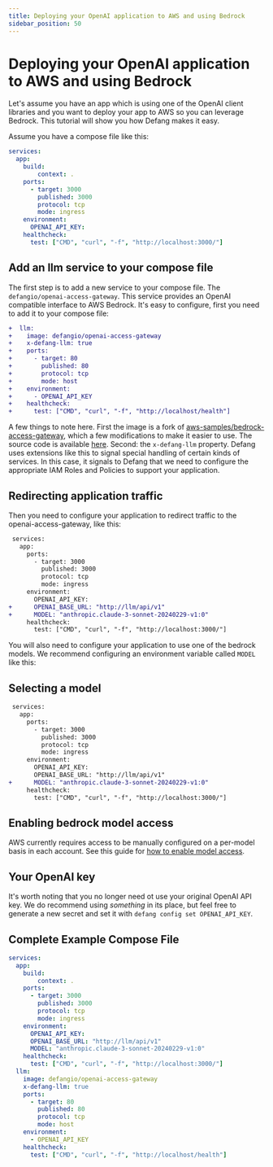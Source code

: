 ```yaml
---
title: Deploying your OpenAI application to AWS and using Bedrock
sidebar_position: 50
---
```


# Deploying your OpenAI application to AWS and using Bedrock

Let's assume you have an app which is using one of the OpenAI client libraries and you want to deploy your app to AWS so you can leverage Bedrock. This tutorial will show you how Defang makes it easy.

Assume you have a compose file like this:

```yaml
services:
  app:
    build:
        context: .
    ports:
      - target: 3000
        published: 3000
        protocol: tcp
        mode: ingress
    environment:
      OPENAI_API_KEY:
    healthcheck:
      test: ["CMD", "curl", "-f", "http://localhost:3000/"]
```

## Add an llm service to your compose file

The first step is to add a new service to your compose file. The `defangio/openai-access-gateway`. This service provides an OpenAI compatible interface to AWS Bedrock. It's easy to configure, first you need to add it to your compose file:

```diff
+  llm:
+    image: defangio/openai-access-gateway
+    x-defang-llm: true
+    ports:
+      - target: 80
+        published: 80
+        protocol: tcp
+        mode: host
+    environment:
+      - OPENAI_API_KEY
+    healthcheck:
+      test: ["CMD", "curl", "-f", "http://localhost/health"]
```

A few things to note here. First the image is a fork of [aws-samples/bedrock-access-gateway](https://github.com/aws-samples/bedrock-access-gateway), which a few modifications to make it easier to use. The source code is available [here](https://github.com/DefangLabs/openai-access-gateway). Second: the `x-defang-llm` property. Defang uses extensions like this to signal special handling of certain kinds of services. In this case, it signals to Defang that we need to configure the appropriate IAM Roles and Policies to support your application.

## Redirecting application traffic

Then you need to configure your application to redirect traffic to the openai-access-gateway, like this:

```diff
 services:
   app:
     ports:
       - target: 3000
         published: 3000
         protocol: tcp
         mode: ingress
     environment:
       OPENAI_API_KEY:
+      OPENAI_BASE_URL: "http://llm/api/v1"
+      MODEL: "anthropic.claude-3-sonnet-20240229-v1:0"
     healthcheck:
       test: ["CMD", "curl", "-f", "http://localhost:3000/"]
```

You will also need to configure your application to use one of the bedrock models. We recommend configuring an environment variable called `MODEL` like this:

## Selecting a model

```diff
 services:
   app:
     ports:
       - target: 3000
         published: 3000
         protocol: tcp
         mode: ingress
     environment:
       OPENAI_API_KEY:
       OPENAI_BASE_URL: "http://llm/api/v1"
+      MODEL: "anthropic.claude-3-sonnet-20240229-v1:0"
     healthcheck:
       test: ["CMD", "curl", "-f", "http://localhost:3000/"]
```

## Enabling bedrock model access

AWS currently requires access to be manually configured on a per-model basis in each account. See this guide for [how to enable model access](https://docs.aws.amazon.com/bedrock/latest/userguide/model-access-modify.html).

## Your OpenAI key

It's worth noting that you no longer need ot use your original OpenAI API key. We do recommend using _something_ in its place, but feel free to generate a new secret and set it with `defang config set OPENAI_API_KEY`.

## Complete Example Compose File

```yaml
services:
  app:
    build:
        context: .
    ports:
      - target: 3000
        published: 3000
        protocol: tcp
        mode: ingress
    environment:
      OPENAI_API_KEY:
      OPENAI_BASE_URL: "http://llm/api/v1"
      MODEL: "anthropic.claude-3-sonnet-20240229-v1:0"
    healthcheck:
      test: ["CMD", "curl", "-f", "http://localhost:3000/"]
  llm:
    image: defangio/openai-access-gateway
    x-defang-llm: true
    ports:
      - target: 80
        published: 80
        protocol: tcp
        mode: host
    environment:
      - OPENAI_API_KEY
    healthcheck:
      test: ["CMD", "curl", "-f", "http://localhost/health"]

```
